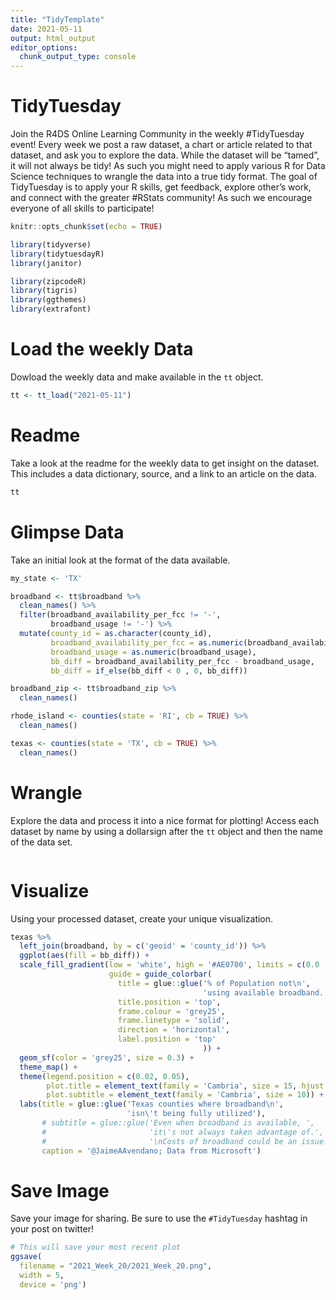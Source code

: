 ```yaml
---
title: "TidyTemplate"
date: 2021-05-11
output: html_output
editor_options: 
  chunk_output_type: console
---
```


# TidyTuesday

Join the R4DS Online Learning Community in the weekly #TidyTuesday event!
Every week we post a raw dataset, a chart or article related to that dataset, and ask you to explore the data.
While the dataset will be “tamed”, it will not always be tidy! As such you might need to apply various R for Data Science techniques to wrangle the data into a true tidy format.
The goal of TidyTuesday is to apply your R skills, get feedback, explore other’s work, and connect with the greater #RStats community!
As such we encourage everyone of all skills to participate!

```r

knitr::opts_chunk$set(echo = TRUE)

library(tidyverse)
library(tidytuesdayR)
library(janitor)

library(zipcodeR)
library(tigris)
library(ggthemes)
library(extrafont)
```

# Load the weekly Data

Dowload the weekly data and make available in the `tt` object.

```r

tt <- tt_load("2021-05-11")

```


# Readme

Take a look at the readme for the weekly data to get insight on the dataset.
This includes a data dictionary, source, and a link to an article on the data.

```r

tt

```


# Glimpse Data

Take an initial look at the format of the data available.

```r

my_state <- 'TX'

broadband <- tt$broadband %>%
  clean_names() %>%
  filter(broadband_availability_per_fcc != '-',
         broadband_usage != '-') %>%
  mutate(county_id = as.character(county_id),
         broadband_availability_per_fcc = as.numeric(broadband_availability_per_fcc),
         broadband_usage = as.numeric(broadband_usage),
         bb_diff = broadband_availability_per_fcc - broadband_usage,
         bb_diff = if_else(bb_diff < 0 , 0, bb_diff))

broadband_zip <- tt$broadband_zip %>%
  clean_names()

rhode_island <- counties(state = 'RI', cb = TRUE) %>%
  clean_names()

texas <- counties(state = 'TX', cb = TRUE) %>%
  clean_names()

```

# Wrangle

Explore the data and process it into a nice format for plotting! Access each dataset by name by using a dollarsign after the `tt` object and then the name of the data set.

```r



```


# Visualize

Using your processed dataset, create your unique visualization.

```r

texas %>%
  left_join(broadband, by = c('geoid' = 'county_id')) %>%
  ggplot(aes(fill = bb_diff)) +
  scale_fill_gradient(low = 'white', high = '#AE0700', limits = c(0.0 , 1.0),
                      guide = guide_colorbar(
                        title = glue::glue('% of Population not\n',
                                           'using available broadband.'),
                        title.position = 'top',
                        frame.colour = 'grey25',
                        frame.linetype = 'solid',
                        direction = 'horizontal',
                        label.position = 'top'
                                           )) +
  geom_sf(color = 'grey25', size = 0.3) +
  theme_map() +
  theme(legend.position = c(0.02, 0.05),
        plot.title = element_text(family = 'Cambria', size = 15, hjust = 0.5),
        plot.subtitle = element_text(family = 'Cambria', size = 10)) +
  labs(title = glue::glue('Texas counties where broadband\n',
                          'isn\'t being fully utilized'),
       # subtitle = glue::glue('Even when broadband is available, ',
       #                       'it\'s not always taken advantage of.',
       #                       '\nCosts of broadband could be an issue.'),
       caption = '@JaimeAAvendano; Data from Microsoft')

```

# Save Image

Save your image for sharing. Be sure to use the `#TidyTuesday` hashtag in your post on twitter! 

```r

# This will save your most recent plot
ggsave(
  filename = "2021_Week_20/2021_Week_20.png",
  width = 5,
  device = 'png')

```
